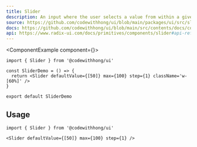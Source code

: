 ```yaml
---
title: Slider
description: An input where the user selects a value from within a given range.
source: https://github.com/codewithhong/ui/blob/main/packages/ui/src/slider.tsx
docs: https://github.com/codewithhong/ui/blob/main/src/contents/docs/components/slider.mdx
api: https://www.radix-ui.com/docs/primitives/components/slider#api-reference
---
```


<ComponentExample component={<SliderDemo />}>
  ```tsx
  import { Slider } from '@codewithhong/ui'

  const SliderDemo = () => {
    return <Slider defaultValue={[50]} max={100} step={1} className='w-[60%]' />
  }

  export default SliderDemo
  ```
</ComponentExample>

## Usage

```tsx
import { Slider } from '@codewithhong/ui'
```

```tsx
<Slider defaultValue={[50]} max={100} step={1} />
```
